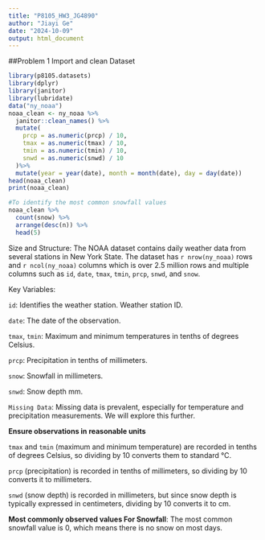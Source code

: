 ```yaml
---
title: "P8105_HW3_JG4890"
author: "Jiayi Ge"
date: "2024-10-09"
output: html_document
---
```

##Problem 1
Import and clean Dataset
```r
library(p8105.datasets)
library(dplyr)
library(janitor)
library(lubridate)
data("ny_noaa")
noaa_clean <- ny_noaa %>%
  janitor::clean_names() %>%
  mutate(
    prcp = as.numeric(prcp) / 10, 
    tmax = as.numeric(tmax) / 10, 
    tmin = as.numeric(tmin) / 10,
    snwd = as.numeric(snwd) / 10
  )%>%
  mutate(year = year(date), month = month(date), day = day(date))
head(noaa_clean)
print(noaa_clean)

#To identify the most common snowfall values
noaa_clean %>%
  count(snow) %>%
  arrange(desc(n)) %>%
  head(5)

```
Size and Structure: The NOAA dataset contains daily weather data from several stations in New York State. The dataset has `r nrow(ny_noaa)` rows and `r ncol(ny_noaa)` columns which is over 2.5 million rows and multiple columns such as `id`, `date`, `tmax`, `tmin`, `prcp`, `snwd`, and `snow`.

Key Variables:

`id`: Identifies the weather station. Weather station ID.

`date`: The date of the observation.

`tmax`, `tmin`: Maximum and minimum temperatures in tenths of degrees Celsius.

`prcp`: Precipitation in tenths of millimeters.

`snow`: Snowfall in millimeters.

`snwd`: Snow depth mm.

`Missing Data`: Missing data is prevalent, especially for temperature and precipitation measurements. We will explore this further.

**Ensure observations in reasonable units**

`tmax` and `tmin` (maximum and minimum temperature) are recorded in tenths of degrees Celsius, so dividing by 10 converts them to standard °C.

`prcp` (precipitation) is recorded in tenths of millimeters, so dividing by 10 converts it to millimeters.

`snwd` (snow depth) is recorded in millimeters, but since snow depth is typically expressed in centimeters, dividing by 10 converts it to cm.

**Most commonly observed values For Snowfall**: The most common snowfall value is 0, which means there is no snow on most days.


